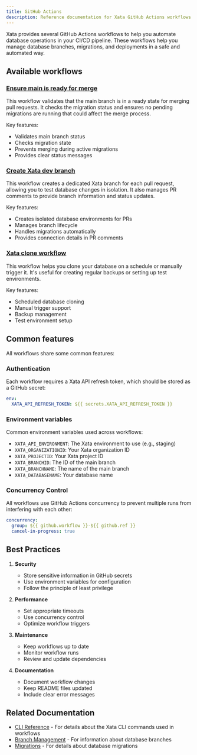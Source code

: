 ```yaml
---
title: GitHub Actions
description: Reference documentation for Xata GitHub Actions workflows
---
```


Xata provides several GitHub Actions workflows to help you automate database operations in your CI/CD pipeline. These workflows help you manage database branches, migrations, and deployments in a safe and automated way.

## Available workflows

### [Ensure main is ready for merge](./github-actions/check.mdx)

This workflow validates that the main branch is in a ready state for merging pull requests. It checks the migration status and ensures no pending migrations are running that could affect the merge process.

Key features:
- Validates main branch status
- Checks migration state
- Prevents merging during active migrations
- Provides clear status messages

### [Create Xata dev branch](./github-actions/pr.mdx)

This workflow creates a dedicated Xata branch for each pull request, allowing you to test database changes in isolation. It also manages PR comments to provide branch information and status updates.

Key features:
- Creates isolated database environments for PRs
- Manages branch lifecycle
- Handles migrations automatically
- Provides connection details in PR comments

### [Xata clone workflow](./github-actions/clone.mdx)

This workflow helps you clone your database on a schedule or manually trigger it. It's useful for creating regular backups or setting up test environments.

Key features:
- Scheduled database cloning
- Manual trigger support
- Backup management
- Test environment setup

## Common features

All workflows share some common features:

### Authentication

Each workflow requires a Xata API refresh token, which should be stored as a GitHub secret:

```yaml
env:
  XATA_API_REFRESH_TOKEN: ${{ secrets.XATA_API_REFRESH_TOKEN }}
```

### Environment variables

Common environment variables used across workflows:

- `XATA_API_ENVIRONMENT`: The Xata environment to use (e.g., staging)
- `XATA_ORGANIZATIONID`: Your Xata organization ID
- `XATA_PROJECTID`: Your Xata project ID
- `XATA_BRANCHID`: The ID of the main branch
- `XATA_BRANCHNAME`: The name of the main branch
- `XATA_DATABASENAME`: Your database name

### Concurrency Control

All workflows use GitHub Actions concurrency to prevent multiple runs from interfering with each other:

```yaml
concurrency:
  group: ${{ github.workflow }}-${{ github.ref }}
  cancel-in-progress: true
```

## Best Practices

1. **Security**
   - Store sensitive information in GitHub secrets
   - Use environment variables for configuration
   - Follow the principle of least privilege

2. **Performance**
   - Set appropriate timeouts
   - Use concurrency control
   - Optimize workflow triggers

3. **Maintenance**
   - Keep workflows up to date
   - Monitor workflow runs
   - Review and update dependencies

4. **Documentation**
   - Document workflow changes
   - Keep README files updated
   - Include clear error messages

## Related Documentation

- [CLI Reference](../cli.mdx) - For details about the Xata CLI commands used in workflows
- [Branch Management](../cli/branch.mdx) - For information about database branches
- [Migrations](../cli/roll.mdx) - For details about database migrations 